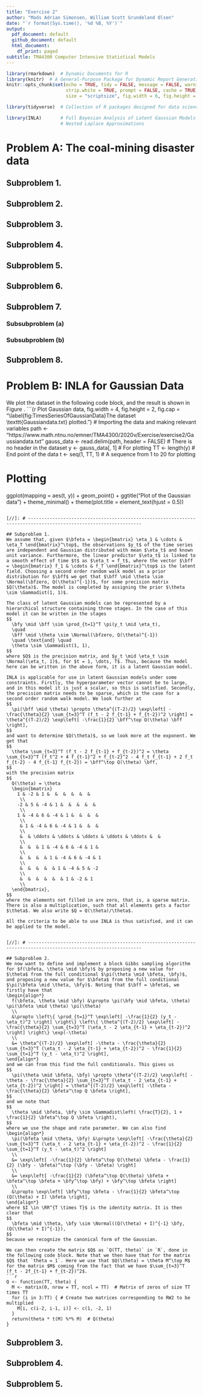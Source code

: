 ```yaml
---
title: "Exercise 2"
author: "Mads Adrian Simonsen, William Scott Grundeland Olsen"
date: "`r format(Sys.time(), '%d %B, %Y')`"
output:
  pdf_document: default
  github_document: default
  html_document:
    df_print: paged
subtitle: TMA4300 Computer Intensive Statistical Models
---
```


```r
library(rmarkdown)  # Dynamic Documents for R
library(knitr)  # A General-Purpose Package for Dynamic Report Generation in R
knitr::opts_chunk$set(echo = TRUE, tidy = FALSE, message = FALSE, warning = FALSE,
                      strip.white = TRUE, prompt = FALSE, cache = TRUE,
                      size = "scriptsize", fig.width = 6, fig.height = 4)
```

\newcommand{\E}{\operatorname E}
\newcommand{\Var}{\operatorname{Var}}
\newcommand{\Cov}{\operatorname{Cov}}
\newcommand{\Corr}{\operatorname{Corr}}
\newcommand{\Exp}{\operatorname{Exponential}}
\newcommand{\Uniform}{\operatorname{Uniform}}
\newcommand{\Betadist}{\operatorname{Beta}}
\newcommand{\Gammadist}{\operatorname{Gamma}}
\newcommand{\Normal}{\operatorname{Normal}}
\newcommand{\SD}{\operatorname{SD}}
\newcommand{\RSS}{\mathrm{RSS}}
\newcommand{\MSE}{\mathrm{MSE}}
\newcommand{\T}{\mathsf T}
\newcommand{\tr}{\operatorname{tr}}
\newcommand{\rank}{\operatorname{rank}}
\newcommand{\Bias}{\operatorname{Bias}}
\newcommand{\diag}{\operatorname{diag}}
\newcommand{\argmin}{\operatorname*{arg\,min}}
\newcommand{\argmax}{\operatorname*{arg\,max}}
\newcommand{\bfy}{\mathbf{y}}
\newcommand{\bff}{\mathbf{f}}
\newcommand{\bfzero}{\mathbf{0}}
\newcommand{\bfeta}{\boldsymbol{\eta}}
\newcommand{\RR}{\mathbb{R}}
\newcommand{\e}{\mathrm{e}}


```r
library(tidyverse)  # Collection of R packages designed for data science

library(INLA)       # Full Bayesian Analysis of Latent Gaussian Models using Integrated
                    # Nested Laplace Approximations
```

# Problem A: The coal-mining disaster data

## Subproblem 1.


[//]: # ----------------------------------------------------------------------------------------------------------------

## Subproblem 2.


[//]: # ----------------------------------------------------------------------------------------------------------------

## Subproblem 3.


[//]: # ----------------------------------------------------------------------------------------------------------------

## Subproblem 4.


[//]: # ----------------------------------------------------------------------------------------------------------------

## Subproblem 5.


[//]: # ----------------------------------------------------------------------------------------------------------------

## Subproblem 6.


[//]: # ----------------------------------------------------------------------------------------------------------------

## Subproblem 7.

### Subsubproblem (a)

### Subsubproblem (b)


[//]: # ----------------------------------------------------------------------------------------------------------------

## Subproblem 8.


[//]: # ----------------------------------------------------------------------------------------------------------------
[//]: # ----------------------------------------------------------------------------------------------------------------


# Problem B: INLA for Gaussian Data
We plot the dataset in the following code block, and the result is shown in Figure \ref{fig:TimesSeriesOfGaussianData}.
```{r Plot Gaussian data, fig.width = 4, fig.height = 2, fig.cap = "\\label{fig:TimesSeriesOfGaussianData}The dataset \\texttt{Gaussiandata.txt} plotted."}
# Importing the data and making relevant variables
path <- "https://www.math.ntnu.no/emner/TMA4300/2020v/Exercise/exercise2/Gaussiandata.txt"
gauss_data <- read.delim(path, header = FALSE)  # There is no header in the dataset
y <- gauss_data[, 1]  # For plotting
TT <- length(y)       # End point of the data
t <- seq(1, TT, 1)    # A sequence from 1 to 20 for plotting

# Plotting
ggplot(mapping = aes(t, y)) +
  geom_point() +
  ggtitle("Plot of the Gaussian data") +
  theme_minimal() +
  theme(plot.title = element_text(hjust = 0.5))
```

[//]: # ----------------------------------------------------------------------------------------------------------------

## Subproblem 1.
We assume that, given $\bfeta = \begin{bmatrix} \eta_1 & \cdots & \eta_T \end{bmatrix}^\top$, the observations $y_t$ of the time series are independent and Gaussian distributed with mean $\eta_t$ and known unit variance. Furthermore, the linear predictor $\eta_t$ is linked to a smooth effect of time $t$ as $\eta_t = f_t$, where the vector $\bff = \begin{bmatrix} f_1 & \cdots & f_T \end{bmatrix}^\top$ is the latent field. Choosing a second order random walk model as a prior distribution for $\bff$ we get that $\bff \mid \theta \sim \Normal(\bfzero, Q(\theta)^{-1})$, for some precision matrix $Q(\theta)$. The model is completed by assigning the prior $\theta \sim \Gammadist(1, 1)$.

The class of latent Gaussian models can be represented by a hierarchical structure containing three stages. In the case of this model it can be written in the stages
$$
  \bfy \mid \bff \sim \prod_{t=1}^T \pi(y_t \mid \eta_t),
  \quad
  \bff \mid \theta \sim \Normal(\bfzero, Q(\theta)^{-1})
  \quad \text{and} \quad
  \theta \sim \Gammadist(1, 1),
$$
where $Q$ is the precision matrix, and $y_t \mid \eta_t \sim \Normal(\eta_t, 1)$, for $t = 1, \dots, T$. Thus, because the model here can be written in the above form, it is a latent Gaussian model.

INLA is applicable for use in latent Gaussian models under some constraints. Firstly, the hyperparameter vector cannot be to large, and in this model it is just a scalar, so this is satisfied. Secondly, the precision matrix needs to be sparse, which is the case for a second order random walk model. We look further at
$$
  \pi(\bff \mid \theta) \propto \theta^{(T-2)/2} \exp\left[ -\frac{\theta}{2} \sum_{t=3}^T (f_t - 2 f_{t-1} + f_{t-2})^2 \right] = \theta^{(T-2)/2} \exp\left[ -\frac{1}{2} \bff^\top Q(\theta) \bff \right],
$$
and want to determine $Q(\theta)$, so we look more at the exponent. We get that
$$
  \theta \sum_{t=3}^T (f_t - 2 f_{t-1} + f_{t-2})^2 = \theta \sum_{t=3}^T (f_t^2 + 4 f_{t-1}^2 + f_{t-2}^2 - 4 f_t f_{t-1} + 2 f_t f_{t-2} - 4 f_{t-1} f_{t-2}) = \bff^\top Q(\theta) \bff,
$$
with the precision matrix
$$
  Q(\theta) = \theta
  \begin{bmatrix}
    1 & -2 & 1 &  &  &  &  &  & 
     \\
    -2 & 5 & -4 & 1 &  &  &  &  & 
     \\
    1 & -4 & 6 & -4 & 1 &  &  &  & 
     \\
     & 1 & -4 & 6 & -4 & 1 &  &  & 
     \\
     &  & \ddots & \ddots & \ddots & \ddots & \ddots &  & 
     \\
     &  &  & 1 & -4 & 6 & -4 & 1 & 
     \\
     &  &  &  & 1 & -4 & 6 & -4 & 1
     \\
     &  &  &  &  & 1 & -4 & 5 & -2
     \\
     &  &  &  &  &  & 1 & -2 & 1
     \\
  \end{bmatrix},
$$
where the elements not filled in are zero, that is, a sparse matrix. There is also a multiplication, such that all elements gets a factor $\theta$. We also write $Q = Q(\theta)/\theta$.

All the criteria to be able to use INLA is thus satisfied, and it can be applied to the model.


[//]: # ----------------------------------------------------------------------------------------------------------------

## Subproblem 2.
We now want to define and implement a block Gibbs sampling algorithm for $f(\bfeta, \theta \mid \bfy)$ by proposing a new value for $\theta$ from the full conditional $\pi(\theta \mid \bfeta, \bfy)$, and proposing a new value for $\bfeta$ from the full conditional $\pi(\bfeta \mid \theta, \bfy)$. Noting that $\bff = \bfeta$, we firstly have that
\begin{align*}
  f(\bfeta, \theta \mid \bfy) &\propto \pi(\bfy \mid \bfeta, \theta) \pi(\bfeta \mid \theta) \pi(\theta)
  \\
  &\propto \left\{ \prod_{t=1}^T \exp\left[ -\frac{1}{2} (y_t - \eta_t)^2 \right] \right\} \left\{ \theta^{(T-2)/2} \exp\left[ -\frac{\theta}{2} \sum_{t=3}^T (\eta_t - 2 \eta_{t-1} + \eta_{t-2})^2 \right] \right\} \exp(-\theta)
  \\
  &= \theta^{(T-2)/2} \exp\left[ -\theta - \frac{\theta}{2} \sum_{t=3}^T (\eta_t - 2 \eta_{t-1} + \eta_{t-2})^2 - \frac{1}{2} \sum_{t=1}^T (y_t - \eta_t)^2 \right],
\end{align*}
and we can from this find the full conditionals. This gives us
$$
  \pi(\theta \mid \bfeta, \bfy) \propto \theta^{(T-2)/2} \exp\left[ -\theta - \frac{\theta}{2} \sum_{t=3}^T (\eta_t - 2 \eta_{t-1} + \eta_{t-2})^2 \right] = \theta^{(T-2)/2} \exp\left[ -\theta - \frac{\theta}{2} \bfeta^\top Q \bfeta \right],
$$
and we note that
$$
  \theta \mid \bfeta, \bfy \sim \Gammadist\left( \frac{T}{2}, 1 + \frac{1}{2} \bfeta^\top Q \bfeta \right),
$$
where we use the shape and rate parameter. We can also find
\begin{align*}
  \pi(\bfeta \mid \theta, \bfy) &\propto \exp\left[ -\frac{\theta}{2} \sum_{t=3}^T (\eta_t - 2 \eta_{t-1} + \eta_{t-2})^2 - \frac{1}{2} \sum_{t=1}^T (y_t - \eta_t)^2 \right]
  \\
  &= \exp\left[ -\frac{1}{2} \bfeta^\top Q(\theta) \bfeta - \frac{1}{2} (\bfy - \bfeta)^\top (\bfy - \bfeta) \right]
  \\
  &= \exp\left[ -\frac{1}{2} (\bfeta^\top Q(\theta) \bfeta + \bfeta^\top \bfeta + \bfy^\top \bfy) + \bfy^\top \bfeta \right]
  \\
  &\propto \exp\left[ \bfy^\top \bfeta - \frac{1}{2} \bfeta^\top (Q(\theta) + I) \bfeta \right],
\end{align*}
where $I \in \RR^{T \times T}$ is the identity matrix. It is then clear that
$$
  \bfeta \mid \theta, \bfy \sim \Normal((Q(\theta) + I)^{-1} \bfy, (Q(\theta) + I)^{-1}),
$$
because we recognize the canonical form of the Gaussian.

We can then create the matrix $Q$ as `Q(TT, theta)` in `R`, done in the following code block. Note that we then have that for the matrix $Q$ that `theta = 1`. Here we use that $Q(\theta) = \theta M^\top M$ for the matrix $M$ coming from the fact that we have $\sum_{t=3}^T (f_t - 2f_{t-1} + f_{t-2})^2$.
```r
Q <- function(TT, theta) {
  M <- matrix(0, nrow = TT, ncol = TT)  # Matrix of zeros of size TT times TT
  for (i in 3:TT) { # Create two matrices corresponding to RW2 to be multiplied
    M[i, c(i-2, i-1, i)] <- c(1, -2, 1)
  }
  return(theta * t(M) %*% M)  # Q(theta)
}
```


[//]: # ----------------------------------------------------------------------------------------------------------------

## Subproblem 3.



[//]: # ----------------------------------------------------------------------------------------------------------------

## Subproblem 4.



[//]: # ----------------------------------------------------------------------------------------------------------------

## Subproblem 5.



[//]: # ----------------------------------------------------------------------------------------------------------------
[//]: # ----------------------------------------------------------------------------------------------------------------